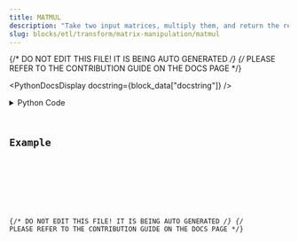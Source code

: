 ```yaml
---
title: MATMUL
description: "Take two input matrices, multiply them, and return the result."
slug: blocks/etl/transform/matrix-manipulation/matmul
---
```


{/* DO NOT EDIT THIS FILE! IT IS BEING AUTO GENERATED */}
{/* PLEASE REFER TO THE CONTRIBUTION GUIDE ON THE DOCS PAGE */}


<PythonDocsDisplay docstring={block_data["docstring"]} />
<details>
<summary>Python Code</summary>



<Code code={pythonCode} lang="py" wrap theme="dracula" />

[Find this Flojoy Block on GitHub](https://github.com/flojoy-ai/blocks/blob/main/blocks/ETL/TRANSFORM/MATRIX_MANIPULATION/MATMUL/MATMUL.py)

</details>

## Example


<GetHelpWidget />


<AppDisplay app={app} blockName="MATMUL" client:visible />


<Example />

{/* DO NOT EDIT THIS FILE! IT IS BEING AUTO GENERATED */}
{/* PLEASE REFER TO THE CONTRIBUTION GUIDE ON THE DOCS PAGE */}

